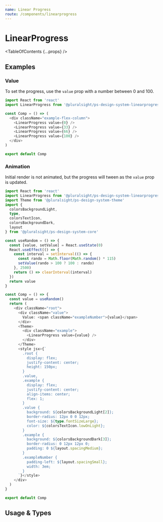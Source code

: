 ```yaml
---
name: Linear Progress
route: /components/linearprogress
---
```



# LinearProgress

<TableOfContents {...props} />

## Examples

### Value

To set the progress, use the `value` prop with a number between 0 and 100.

```typescript
import React from 'react'
import LinearProgress from '@pluralsight/ps-design-system-linearprogress'

const Comp = () => (
  <div className="example-flex-column">
    <LinearProgress value={0} />
    <LinearProgress value={33} />
    <LinearProgress value={66} />
    <LinearProgress value={100} />
  </div>
)

export default Comp
```

### Animation

Initial render is not animated, but the progress will tween as the `value` prop is updated.

```typescript
import React from 'react'
import LinearProgress from '@pluralsight/ps-design-system-linearprogress'
import Theme from '@pluralsight/ps-design-system-theme'
import {
  colorsBackgroundLight,
  type,
  colorsTextIcon,
  colorsBackgroundDark,
  layout
} from '@pluralsight/ps-design-system-core'

const useRandom = () => {
  const [value, setValue] = React.useState(0)
  React.useEffect(() => {
    const interval = setInterval(() => {
      const rando = Math.floor(Math.random() * 115)
      setValue(rando > 100 ? 100 : rando)
    }, 2500)
    return () => clearInterval(interval)
  })
  return value
}

const Comp = () => {
  const value = useRandom()
  return (
    <div className="root">
      <div className="value">
        Value: <span className="exampleNumber">{value}</span>
      </div>
      <Theme>
        <div className="example">
          <LinearProgress value={value} />
        </div>
      </Theme>
      <style jsx>{`
        .root {
          display: flex;
          justify-content: center;
          height: 150px;
        }
        .value,
        .example {
          display: flex;
          justify-content: center;
          align-items: center;
          flex: 1;
        }
        .value {
          background: ${colorsBackgroundLight[2]};
          border-radius: 12px 0 0 12px;
          font-size: ${type.fontSizeLarge};
          color: ${colorsTextIcon.lowOnLight};
        }
        .example {
          background: ${colorsBackgroundDark[3]};
          border-radius: 0 12px 12px 0;
          padding: 0 ${layout.spacingMedium};
        }
        .exampleNumber {
          padding-left: ${layout.spacingSmall};
          width: 3em;
        }
      `}</style>
    </div>
  )
}

export default Comp
```

## Usage & Types

<Usage
  install="npm install @pluralsight/ps-design-system-linearprogress"
  import="import LinearProgress from '@pluralsight/ps-design-system-linearprogress'"
  packageName="linearprogress"
  version={props.version}
/>

<TypesTable>
  <TypesProp name="value" type="number" desc="current progress out of 100" />
</TypesTable>
